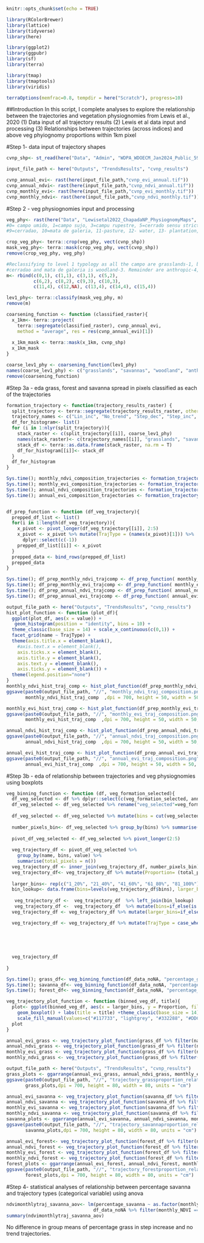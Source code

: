```r
knitr::opts_chunk$set(echo = TRUE)
```

```r
library(RColorBrewer)
library(lattice)
library(tidyverse)
library(here)

library(ggplot2)
library(ggpubr)
library(sf)
library(terra)

library(tmap)
library(tmaptools)
library(viridis)

terraOptions(memfrac=0.8, tempdir = here("Scratch"), progress=10)
```
##Introduction
In this script, I complete analyses to explore the relationship between the trajectories and vegetation physiognomies from Lewis et al., 2020
(1) Data input of all trajectory results
(2) Lewis et al data input and processing
(3) Relationships between trajectories (across indices) and above veg phyiognomy proportions within 1km pixel

#Step 1- data input of trajectory shapes
```r
cvnp_shp<- st_read(here("Data", "Admin", "WDPA_WDOECM_Jan2024_Public_59_shp","WDPA_WDOECM_Jan2024_Public_59_shp_0", "WDPA_WDOECM_Jan2024_Public_59_shp-polygons.shp")) 

input_file_path <- here("Outputs", "TrendsResults", "cvnp_results")

cvnp_annual_evi<- rast(here(input_file_path,"cvnp_evi_annual.tif"))
cvnp_annual_ndvi<- rast(here(input_file_path,"cvnp_ndvi_annual.tif"))
cvnp_monthly_evi<- rast(here(input_file_path,"cvnp_evi_monthly.tif"))
cvnp_monthly_ndvi<- rast(here(input_file_path,"cvnp_ndvi_monthly.tif"))

```

#Step 2 - veg physiognomies input and processing
```r
veg_phy<- rast(here("Data", "Lewisetal2022_ChapadaNP_PhysiognomyMaps", "PNCV_vegMap_woText.tif"))
#0= campo umido, 1=campo sujo, 3=campu rupestre, 5=cerrado sensu stricto, 6=cerrado rupestre, 8=verada
#9=cerradao, 10=mata de galeria, 11-pasture, 12- water, 13- plantation, 14- agriculture, 15- nonvegetated

crop_veg_phy<- terra::crop(veg_phy, vect(cvnp_shp))
mask_veg_phy<- terra::mask(crop_veg_phy, vect(cvnp_shp))
remove(crop_veg_phy, veg_phy)

#Reclassifying to level 1 typology as all the campo are grasslands-1, both cerrado and verada are savannas-2
#cerradao and mata de galeria is woodland-3. Remainder are anthropic-4, water is NA
m<- rbind(c(0,1), c(1,1), c(3,1), c(5,2), 
          c(6,2), c(8,2), c(9,3), c(10,3), 
          c(11,4), c(12,NA), c(13,4), c(14,4), c(15,4))

lev1_phy<- terra::classify(mask_veg_phy, m)
remove(m)

coarsening_function <- function (classified_raster){
  x_1km<- terra::project(
    terra::segregate(classified_raster), cvnp_annual_evi,
    method = "average", res = res(cvnp_annual_evi)[1])
 
  x_1km_mask <- terra::mask(x_1km, cvnp_shp)
  x_1km_mask
}

coarse_lev1_phy <- coarsening_function(lev1_phy)
names(coarse_lev1_phy) <- c("grasslands", "savannas", "woodland", "anthropic")
remove(coarsening_function)
```

#Step 3a - eda grass, forest and savanna spread in pixels classified as each of the trajectories
```r
formation_trajectory <- function(trajectory_results_raster) {
  split_trajectory <- terra::segregate(trajectory_results_raster, other = NA)
  trajectory_names <- c("Lin_inc", "No_trend", "Step_dec", "Step_inc", "Quad_inc_acc", "Quad_inc_dec")
  df_for_histogram<- list()
  for (i in 1:nlyr(split_trajectory)){
    stack_raster <- c(split_trajectory[[i]], coarse_lev1_phy)
    names(stack_raster)<- c(trajectory_names[[i]], "grasslands", "savannas", "woodland", "anthropic")
    stack_df <- terra::as.data.frame(stack_raster, na.rm = T)
    df_for_histogram[[i]]<- stack_df
  }
  df_for_histogram
}

Sys.time(); monthly_ndvi_composition_trajectories <- formation_trajectory(cvnp_monthly_ndvi); Sys.time()
Sys.time(); monthly_evi_composition_trajectories <- formation_trajectory(cvnp_monthly_evi); Sys.time()
Sys.time(); annual_ndvi_composition_trajectories <- formation_trajectory(cvnp_annual_ndvi); Sys.time()
Sys.time(); annual_evi_composition_trajectories <- formation_trajectory(cvnp_annual_evi); Sys.time()


df_prep_function <- function (df_veg_trajectory){
  prepped_df_list <- list()
  for(i in 1:length(df_veg_trajectory)){
    x_pivot <- pivot_longer(df_veg_trajectory[[i]], 2:5)
    x_pivot <- x_pivot %>% mutate(TrajType = (names(x_pivot)[1])) %>%
      dplyr::select(c(-1))
    prepped_df_list[[i]] <- x_pivot
  }
  prepped_data <- bind_rows(prepped_df_list)
  prepped_data
}

Sys.time(); df_prep_monthly_ndvi_trajcomp <- df_prep_function( monthly_ndvi_composition_trajectories); Sys.time()
Sys.time(); df_prep_monthly_evi_trajcomp <- df_prep_function( monthly_evi_composition_trajectories); Sys.time()
Sys.time(); df_prep_annual_ndvi_trajcomp <- df_prep_function( annual_ndvi_composition_trajectories); Sys.time()
Sys.time(); df_prep_annual_evi_trajcomp <- df_prep_function( annual_evi_composition_trajectories); Sys.time()

output_file_path <- here("Outputs", "TrendsResults", "cvnp_results")
hist_plot_function <- function (plot_df){
  ggplot(plot_df, aes(x = value)) + 
   geom_histogram(position = "identity", bins = 10) + 
  theme_classic(base_size = 14) + scale_x_continuous(c(0,1)) +
  facet_grid(name ~ TrajType) + 
  theme(axis.title.x = element_blank(),
    #axis.text.x = element_blank(),
    axis.ticks.x = element_blank(),
    axis.title.y = element_blank(),
    axis.text.y = element_blank(),
    axis.ticks.y = element_blank()) + 
  theme(legend.position="none")
}
monthly_ndvi_hist_traj_comp <- hist_plot_function(df_prep_monthly_ndvi_trajcomp)
ggsave(paste0(output_file_path, "//", "monthly_ndvi_traj_composition.png"),
       monthly_ndvi_hist_traj_comp  ,dpi = 700, height = 50, width = 50, units = "cm")

monthly_evi_hist_traj_comp <- hist_plot_function(df_prep_monthly_evi_trajcomp)
ggsave(paste0(output_file_path, "//", "monthly_evi_traj_composition.png"),
       monthly_evi_hist_traj_comp  ,dpi = 700, height = 50, width = 50, units = "cm")

annual_ndvi_hist_traj_comp <- hist_plot_function(df_prep_annual_ndvi_trajcomp)
ggsave(paste0(output_file_path, "//", "annual_ndvi_traj_composition.png"),
       annual_ndvi_hist_traj_comp  ,dpi = 700, height = 50, width = 50, units = "cm")

annual_evi_hist_traj_comp <- hist_plot_function(df_prep_annual_evi_trajcomp)
ggsave(paste0(output_file_path, "//", "annual_evi_traj_composition.png"),
       annual_evi_hist_traj_comp  ,dpi = 700, height = 50, width = 50, units = "cm")

```


#Step 3b - eda of relationship between trajectories and veg physiognomies using boxplots
```r
veg_binning_function <- function (df, veg_formation_selected){
  df_veg_selected <- df %>% dplyr::select(c(veg_formation_selected, annual_EVI, annual_NDVI, monthly_EVI, monthly_NDVI))
  df_veg_selected <- df_veg_selected %>% rename("veg_selected"=veg_formation_selected)
  
  df_veg_selected <- df_veg_selected %>% mutate(bins = cut(veg_selected, breaks =seq(0,1,0.02), ordered_result = TRUE))
  
  number_pixels_bin<- df_veg_selected %>% group_by(bins) %>% summarise(count=n())
  
  pivot_df_veg_selected <- df_veg_selected %>% pivot_longer(2:5)
  
  veg_trajectory_df <- pivot_df_veg_selected %>%
    group_by(name, bins, value) %>%
    summarise(total_pixels = n())
  veg_trajectory_df <- inner_join(veg_trajectory_df, number_pixels_bin)
  veg_trajectory_df<- veg_trajectory_df %>% mutate(Proportion= (total_pixels/count)*100) #nrow 
  
  larger_bins<- rep(c("1_20%", "21_40%", "41_60%", "61_80%", "81_100%"),each=10)
  bin_lookup<- data.frame(bins=levels(veg_trajectory_df$bins), larger_bins=larger_bins)
  
   veg_trajectory_df <-  veg_trajectory_df  %>% left_join(bin_lookup)
   veg_trajectory_df <-  veg_trajectory_df  %>% mutate(bins=if_else(is.na(bins), "No specific veg", bins)) #there are pixels where %veg is 0 which I treat as a seperate category.
  veg_trajectory_df <- veg_trajectory_df %>% mutate(larger_bins=if_else(is.na(larger_bins), "No specific veg", larger_bins))

  veg_trajectory_df <- veg_trajectory_df %>% mutate(TrajType = case_when(value == 2~" Linear Increase",
                                                                         value == 3 ~"No trend",
                                                                         value == 4 ~"Step Decrease",
                                                                         value == 5 ~ "Step Increase",
                                                                         value == 8 ~ "Quadratic Increase (acc)",
                                                                         value == 9 ~ "Quadratic Increase (dec)"))
  veg_trajectory_df
  
}

Sys.time(); grass_df<- veg_binning_function(df_data_noNA, "percentage_grass"); Sys.time()
Sys.time(); savanna_df<- veg_binning_function(df_data_noNA, "percentage_savanna"); Sys.time()
Sys.time(); forest_df<- veg_binning_function(df_data_noNA, "percentage_woodland"); Sys.time()

veg_trajectory_plot_function <- function (binned_veg_df, title){
  plot<- ggplot(binned_veg_df, aes(x = larger_bins, y = Proportion, fill = TrajType)) + 
    geom_boxplot() + labs(title = title) +theme_classic(base_size = 14) +
    scale_fill_manual(values=c("#117733", "lightgrey", "#332288", "#DDCC77", "#882255", "#88CCEE"))
  plot
}

annual_evi_grass <- veg_trajectory_plot_function(grass_df %>% filter(name=="annual_EVI"), "Trajectory from EVI (mean annual trend) related to grass%")
annual_ndvi_grass <- veg_trajectory_plot_function(grass_df %>% filter(name=="annual_NDVI"), "Trajectory from NDVI (mean annual trend) related to grass%")
monthly_evi_grass <- veg_trajectory_plot_function(grass_df %>% filter(name=="monthly_EVI"), "Trajectory from EVI (monthly trend) related to grass%")
monthly_ndvi_grass <- veg_trajectory_plot_function(grass_df %>% filter(name=="monthly_NDVI"), "Trajectory from NDVI (monthly trend) related to grass%")

output_file_path <- here("Outputs", "TrendsResults", "cvnp_results")
grass_plots <- ggarrange(annual_evi_grass, annual_ndvi_grass, monthly_evi_grass, monthly_ndvi_grass, ncol =2, nrow=2 )
ggsave(paste0(output_file_path, "//", "trajectory_grassproportion_relationship.png"),
       grass_plots,dpi = 700, height = 80, width = 80, units = "cm")

annual_evi_savanna <- veg_trajectory_plot_function(savanna_df %>% filter(name=="annual_EVI"), "Trajectory from EVI (mean annual trend) related to savanna%")
annual_ndvi_savanna <- veg_trajectory_plot_function(savanna_df %>% filter(name=="annual_NDVI"), "Trajectory from NDVI (mean annual trend) related to savanna%")
monthly_evi_savanna <- veg_trajectory_plot_function(savanna_df %>% filter(name=="monthly_EVI"), "Trajectory from EVI (monthly trend) related to savanna%")
monthly_ndvi_savanna <- veg_trajectory_plot_function(savanna_df %>% filter(name=="monthly_NDVI"), "Trajectory from NDVI (monthly trend) related to savanna%")
savanna_plots <- ggarrange(annual_evi_savanna, annual_ndvi_savanna, monthly_evi_savanna, monthly_ndvi_savanna, ncol =2, nrow=2 )
ggsave(paste0(output_file_path, "//", "trajectory_savannaproportion_relationship.png"),
       savanna_plots,dpi = 700, height = 80, width = 80, units = "cm")

annual_evi_forest<- veg_trajectory_plot_function(forest_df %>% filter(name=="annual_EVI"), "Trajectory from EVI (mean annual trend) related to forest%")
annual_ndvi_forest <- veg_trajectory_plot_function(forest_df %>% filter(name=="annual_NDVI"), "Trajectory from NDVI (mean annual trend) related to forest%")
monthly_evi_forest <- veg_trajectory_plot_function(forest_df %>% filter(name=="monthly_EVI"), "Trajectory from EVI (monthly trend) related to forest%")
monthly_ndvi_forest <- veg_trajectory_plot_function(forest_df %>% filter(name=="monthly_NDVI"), "Trajectory from NDVI (monthly trend) related to forest%")
forest_plots <- ggarrange(annual_evi_forest, annual_ndvi_forest, monthly_evi_forest, monthly_ndvi_forest, ncol =2, nrow=2 )
ggsave(paste0(output_file_path, "//", "trajectory_forestproportion_relationship.png"),
       forest_plots,dpi = 700, height = 80, width = 80, units = "cm")

```


#Step 4- statistical analyses of relationship between percentage savanna and trajectory types (categorical variable) using anova
```r
ndvimonthlytraj_savanna_aov<- lm(percentage_savanna ~ as.factor(monthly_NDVI),
                                df_data_noNA %>% filter(monthly_NDVI == 5 | monthly_NDVI == 3)) 
summary(ndvimonthlytraj_savanna_aov)
```

No difference in group means of percentage grass in step increase and no trend trajectories. 
